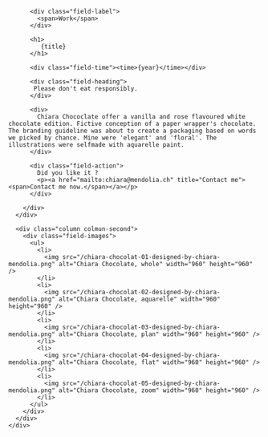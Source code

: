 

<Layout class="work" title={title}>
  <main class="region-content work">
    <div class="region">
      <div class="column column-first">
        <div class="field-body">

          <div class="field-label">
            <span>Work</span>
          </div>

          <h1>
             {title}
          </h1>

          <div class="field-time"><time>{year}</time></div>

          <div class="field-heading">
           Please don't eat responsibly.
          </div>

          <div>
            Chiara Chococlate offer a vanilla and rose flavoured white chocolate edition. Fictive conception of a paper wrapper's chocolate. The branding guideline was about to create a packaging based on words we picked by chance. Mine were 'elegant' and 'floral'. The illustrations were selfmade with aquarelle paint.
          </div>

          <div class="field-action">
            Did you like it ?
            <p><a href="mailto:chiara@mendolia.ch" title="Contact me"><span>Contact me now.</span></a></p>
          </div>

        </div>
      </div>

      <div class="column colmun-second">
        <div class="field-images">
          <ul>
            <li>
              <img src="/chiara-chocolat-01-designed-by-chiara-mendolia.png" alt="Chiara Chocolate, whole" width="960" height="960" />
            </li>
            <li>
              <img src="/chiara-chocolat-02-designed-by-chiara-mendolia.png" alt="Chiara Chocolate, aquarelle" width="960" height="960" />
            </li>
            <li>
              <img src="/chiara-chocolat-03-designed-by-chiara-mendolia.png" alt="Chiara Chocolate, plan" width="960" height="960" />
            </li>
            <li>
              <img src="/chiara-chocolat-04-designed-by-chiara-mendolia.png" alt="Chiara Chocolate, flat" width="960" height="960" />
            </li>
            <li>
              <img src="/chiara-chocolat-05-designed-by-chiara-mendolia.png" alt="Chiara Chocolate, zoom" width="960" height="960" />
            </li>
          </ul>
        </div>
      </div>
    </div>

  </main>
</Layout>
